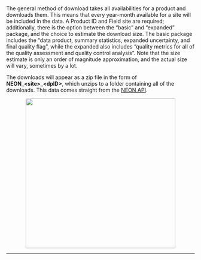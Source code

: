 <br>
The general method of download takes all availabilities for a product and downloads them. This means that every year-month available for a site will be included in the data. A Product ID and Field site are required; additionally, there is the option between the "basic" and "expanded" package, and the choice to estimate the download size. The basic package includes the "data product, summary statistics, expanded uncertainty, and final quality flag", while the expanded also includes "quality metrics for all of the quality assessment and quality control analysis". Note that the size estimate is only an order of magnitude approximation, and the actual size will vary, sometimes by a lot.

The downloads will appear as a zip file in the form of **NEON\_\<site\>\_\<dpID\>**, which unzips to a folder containing all of the downloads. This data comes straight from the <a href='http://data.neonscience.org/data-api' target='_blank'>NEON API</a>.

<center><img src='https://github.com/Danielslee51/CyVerse-NEON-Browser/blob/master/Img/Help_download_general.png?raw=true' height='400'></center>

<hr>
